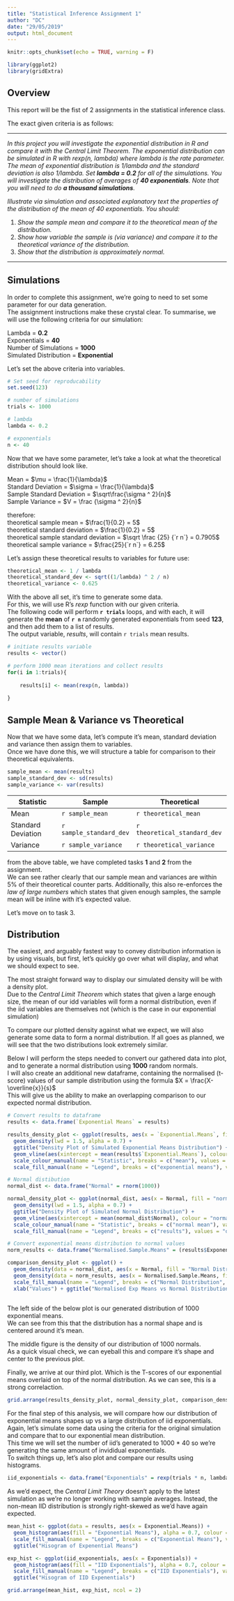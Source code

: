 ```yaml
---
title: "Statistical Inference Assignment 1"
author: "DC"
date: "29/05/2019"
output: html_document
---
```


```r
knitr::opts_chunk$set(echo = TRUE, warning = F)
```

```r
library(ggplot2)
library(gridExtra)
```

## Overview
This report will be the fist of 2 assignments in the statistical inference class.  

The exact given criteria is as follows:  

***
*In this project you will investigate the exponential distribution in R and compare it with the Central Limit Theorem. The exponential distribution can be simulated in R with rexp(n, lambda) where lambda is the rate parameter. The mean of exponential distribution is 1/lambda and the standard deviation is also 1/lambda. Set <b>lambda = 0.2</b> for all of the simulations. You will investigate the distribution of averages of <b>40 exponentials</b>. Note that you will need to do <b>a thousand simulations</b>.*

*Illustrate via simulation and associated explanatory text the properties of the distribution of the mean of 40 exponentials. You should:*

1) *Show the sample mean and compare it to the theoretical mean of the distribution.*
2) *Show how variable the sample is (via variance) and compare it to the theoretical variance of the distribution.*
3) *Show that the distribution is approximately normal.*  
  
***

## Simulations
In order to complete this assignment, we're going to need to set some parameter for our data generation.  
The assignment instructions make these crystal clear. To summarise, we will use the following criteria for our simulation:  
  
Lambda = **0.2**  
Exponentials = **40**  
Number of Simulations = **1000**  
Simulated Distribution = **Exponential**  
  
Let's set the above criteria into variables.
  
```r
# Set seed for reproducability
set.seed(123)

# number of simulations
trials <- 1000

# lambda
lambda <- 0.2

# exponentials
n <- 40

```

Now that we have some parameter, let's take a look at what the theoretical distribution should look like.  
  
Mean = $\mu = \frac{1}{\lambda}$  
Standard Deviation = $\sigma = \frac{1}{\lambda}$  
Sample Standard Deviation = $\sqrt\frac{\sigma ^ 2}{n}$  
Sample Variance = $V = \frac {\sigma ^ 2}{n}$  

therefore:  
theoretical sample mean = $\frac{1}{0.2} = 5$  
theoretical standard deviation = $\frac{1}{0.2} = 5$  
theoretical sample standard deviation = $\sqrt \frac {25} {`r n`} = 0.7905$  
theoretical sample variance = $\frac{25}{`r n`} = 6.25$  

Let's assign these theoretical results to variables for future use:

```r
theoretical_mean <- 1 / lambda
theoretical_standard_dev <- sqrt((1/lambda) ^ 2 / n)
theoretical_variance <- 0.625
```
  
With the above all set, it's time to generate some data.  
For this, we will use R's *rexp* function with our given criteria.  
The following code will perform **`r trials`** loops, and with each, it will generate the **mean** of **`r n`** randomly generated exponentials from seed **123**, and then add them to a list of results.  
The output variable, *results*, will contain `r trials` mean results.

```r

# initiate results variable
results <- vector()

# perform 1000 mean iterations and collect results
for(i in 1:trials){
    
    results[i] <- mean(rexp(n, lambda))
    
}

```

## Sample Mean & Variance vs Theoretical
  
Now that we have some data, let's compute it's mean, standard deviation and variance 
then assign them to variables.  
Once we have done this, we will structure a table for comparison to their theoretical equivalents.

```r
sample_mean <- mean(results)
sample_standard_dev <- sd(results)
sample_variance <- var(results)
```


Statistic|Sample|Theoretical|
---------|------|------------
Mean | `r sample_mean` | `r theoretical_mean`
Standard Deviation | `r sample_standard_dev` | `r theoretical_standard_dev`
Variance | `r sample_variance` | `r theoretical_variance`
  
from the above table, we have completed tasks **1** and **2** from the assignment.  
We can see rather clearly that our sample mean and variances are within 5% of their
theoretical counter parts. Additionally, this also re-enforces the *law of large numbers* 
which states that given enough samples, the sample mean will be inline with it's 
expected value.
  
Let's move on to task 3.

## Distribution
  
The easiest, and arguably fastest way to convey distribution information is by 
using visuals, but first, let's quickly go over what will display, and what we
should expect to see.  
  
The most straight forward way to display our simulated density will be with a density plot.  
Due to the *Central Limit Theorem* which states that given a large enough size, 
the mean of our idd variables will form a normal distribution, even if the iid variables
are themselves not (which is the case in our exponential simulation)
  
To compare our plotted density against what we expect, we will also generate
some data to form a normal distribution. If all goes as planned, we will see that the
two distributions look extremely similar.
  
Below I will perform the steps needed to convert our gathered data into plot, and
to generate a normal distribution using **1000** random normals.  
I will also create an additional new dataframe, containing the normalised (t-score) values 
of our sample distribution using the formula $X = \frac{X-\overline{x}}{s}$  
This will give us the ability to make an overlapping comparison to our expected 
normal distribution.  
  
  
```r
# Convert results to dataframe
results <- data.frame(`Exponential Means` = results)

results_density_plot <- ggplot(results, aes(x = `Exponential.Means`, fill = "exponential means")) +
  geom_density(lwd = 1.5, alpha = 0.7) + 
  ggtitle("Density Plot of Simulated Exponential Means Distribution") + 
  geom_vline(aes(xintercept = mean(results$`Exponential.Means`), colour = "mean"), lty = 2, lwd = 1) +
  scale_colour_manual(name = "Statistic", breaks = c("mean"), values = "red") + 
  scale_fill_manual(name = "Legend", breaks = c("exponential means"), values = "lightblue")

# Normal distibution
normal_dist <- data.frame("Normal" = rnorm(1000))

normal_density_plot <- ggplot(normal_dist, aes(x = Normal, fill = "normal")) +
  geom_density(lwd = 1.5, alpha = 0.7) + 
  ggtitle("Density Plot of Simulated Normal Distribution") + 
  geom_vline(aes(xintercept = mean(normal_dist$Normal), colour = "normal mean"), lty = 2, lwd = 1) +
  scale_colour_manual(name = "Statistic", breaks = c("normal mean"), values = "red") + 
  scale_fill_manual(name = "Legend", breaks = c("results"), values = "darkgreen")

# Convert exponential means distribution to normal values
norm_results <- data.frame("Normalised.Sample.Means" = (results$Exponential.Means - sample_mean) / sample_standard_dev)

comparison_density_plot <- ggplot() +
  geom_density(data = normal_dist, aes(x = Normal, fill = "Normal Distribution"), lwd = 1.5, alpha = 0.7) + 
  geom_density(data = norm_results, aes(x = Normalised.Sample.Means, fill = "Normalised Exp Means"), lwd = 1.5, alpha = 0.7) +
  scale_fill_manual(name = "Legend", breaks = c("Normal Distribution", "Normalised Exp Means"), values = c("darkgreen", "lightblue")) +
  xlab("Values") + ggtitle("Normalised Exp Means vs Normal Distribution")
  
```

The left side of the below plot is our generated distribution of 1000 exponential means.  
We can see from this that the distribution has a normal shape and is centered around it's mean.  
  
The middle figure is the density of our distribution of 1000 normals.  
As a quick visual check, we can eyeball this and compare it's shape and center to the previous plot.
  
Finally, we arrive at our third plot. Which is the T-scores of our exponential means overlaid 
on top of the normal distribution. As we can see, this is a strong correlaction.  

```r
grid.arrange(results_density_plot, normal_density_plot, comparison_density_plot, ncol = 3)

```
  
For the final step of this analysis, we will compare how our distribution of exponential
means shapes up vs a large distribution of iid exponentials.  
Again, let's simulate some data using the criteria for the original simulation and compare that
to our exponential mean distribution.   
This time we will set the number of iid's generated to 1000 * 40 so we're
generating the same amount of invididual exponentials.  
To switch things up, let's also plot and compare our results using histograms.
  
```r
iid_exponentials <- data.frame("Exponentials" = rexp(trials * n, lambda))

```

As we'd expect, the *Central Limit Theory* doesn't apply to the latest simulation 
as we're no longer working with sample averages. Instead, the non-mean IID distribution 
is strongly right-skewed as we'd have again expected. 

```r
mean_hist <- ggplot(data = results, aes(x = Exponential.Means)) + 
  geom_histogram(aes(fill = "Exponential Means"), alpha = 0.7, colour = "black", bins = 30) + 
  scale_fill_manual(name = "Legend", breaks = c("Exponential Means"), values = "lightblue") +
  ggtitle("Hisogram of Expenential Means")

exp_hist <- ggplot(iid_exponentials, aes(x = Exponentials)) + 
  geom_histogram(aes(fill = "IID Exponentials"), alpha = 0.7, colour = "black", bins = 30) + 
  scale_fill_manual(name = "Legend", breaks = c("IID Exponentials"), values = "salmon") +
  ggtitle("Hisogram of IID Expenentials")

grid.arrange(mean_hist, exp_hist, ncol = 2)

```



